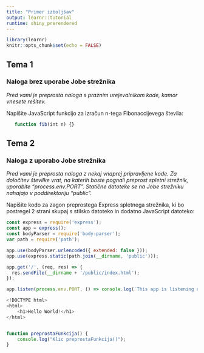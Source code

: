 ```yaml
---
title: "Primer izboljšav"
output: learnr::tutorial
runtime: shiny_prerendered
---
```


```r
library(learnr)
knitr::opts_chunk$set(echo = FALSE)
```
## Tema 1  
 
### Naloga brez uporabe Jobe strežnika

*Pred vami je preprosta naloga s praznim urejevalnikom kode, kamor vnesete rešitev.*

Napišite JavaScript funkcijo za izračun n-tega Fibonaccijevega števila:

```js
   function fib(int n) {}
```       
 
## Tema 2

### Naloga z uporabo Jobe strežnika

*Pred vami je preprosta naloga z nekaj vnaprej pripravljene kode. Za določitev številke vrat, na katerih boste pognali preprost spletni strežnik, uporabite "process.env.PORT". Statične datoteke se na Jobe strežniku nahajajo v poddirektoriju "public".*

Napišite kodo za zagon preprostega Express spletnega strežnika, ki bo postregel 2 strani skupaj s stilsko datoteko in dodatno JavaScript datoteko:

```js
const express = require('express'); 
const app = express(); 
const bodyParser = require('body-parser'); 
var path = require('path');

app.use(bodyParser.urlencoded({ extended: false }));
app.use(express.static(path.join(__dirname, 'public')));

app.get('/', (req, res) => {
  res.sendFile(__dirname + '/public/index.html');
});

app.listen(process.env.PORT, () => console.log(`This app is listening on port `  + process.env.PORT));
```  
 
```js
<!DOCTYPE html> 
<html>
    <h1>Hello World!</h1>
</html>
```

```js
 
```

```js
function preprostaFunkcija() {
	console.log("Klic preprostaFunkcija()");
}       
``` 
